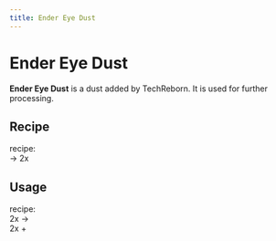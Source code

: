 ```yaml
---
title: Ender Eye Dust
---
```


<ItemImage file="ender_eye_dust" alt="Ender Eye Dust" size="200" />

# Ender Eye Dust

**Ender Eye Dust** is a dust added by TechReborn. It is used for further processing.

## Recipe

<CraftingTable recipe="input techreborn:small_pile_of_ender_eye_dust techreborn:small_pile_of_ender_eye_dust air input techreborn:small_pile_of_ender_eye_dust techreborn:small_pile_of_ender_eye_dust air input air air air output techreborn:ender_eye_dust"/>

<McItem slug="techreborn:grinder" inline={true}/> recipe:  
<McItem slug="minecraft:ender_eye" inline={true}/> → 2x <McItem slug="techreborn:ender_eye_dust" inline={true}/>

## Usage

<CraftingTable recipe="input air air air input air techreborn:ender_eye_dust air input air air air output techreborn:small_pile_of_ender_eye_dust,4"/>

<McItem slug="techreborn:industrial_centrifuge" inline={true}/> recipe:  
2x <McItem slug="techreborn:ender_eye_dust" inline={true}/> →  
2x <McItem slug="techreborn:ender_pearl_dust" inline={true}/> + <McItem slug="minecraft:blaze_powder" inline={true}/>
